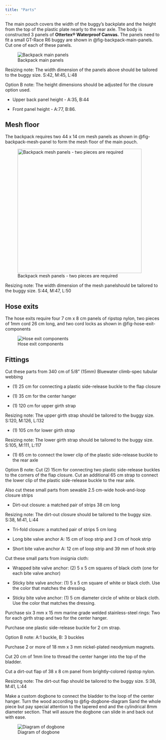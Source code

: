 ```yaml
---
title: "Parts"
---
```


The main pouch covers the width of the buggy's backplate and the height from the top of the plastic plate nearly to the rear axle. The body is constructed 3 panels of **Ottertex® Waterproof Canvas.** The panels need to fit a small GT-Race R6 buggy are shown in @fig-backpack-main-panels. Cut one of each of these panels.

![Backpack main panels](images/backpack-main-panels.jpg){#fig-backpack-main-panels fig-alt="Backpack main panels" fig-align="center"}

::: resizing
Resizing note: The width dimension of the panels above should be tailored to the buggy size. S:42, M:45, L:48
:::

::: option-b
Option B note: The height dimensions should be adjusted for the closure option used.

-   Upper back panel height - A:35, B:44

-   Front panel height - A:77, B:86.
:::

## Mesh floor

The backpack requires two 44 x 14 cm mesh panels as shown in @fig-backpack-mesh-panel to form the mesh floor of the main pouch.

![Backpack mesh panels - two pieces are required](images/backpack-mesh-panel.jpg){#fig-backpack-mesh-panel fig-alt="Backpack mesh panels - two pieces are required" fig-align="center" width="400"}

::: resizing
Resizing note: The width dimension of the mesh panelshould be tailored to the buggy size. S:44, M:47, L:50
:::

## Hose exits

The hose exits require four 7 cm x 8 cm panels of ripstop nylon, two pieces of 1mm cord 26 cm long, and two cord locks as shown in @fig-hose-exit-components

![Hose exit components](images/hose-exit-components.jpg){#fig-hose-exit-components fig-alt="Hose exit components" fig-align="center"}

## Fittings

Cut these parts from 340 cm of 5/8" (15mm) Bluewater climb-spec tubular webbing

-   \(1\) 25 cm for connecting a plastic side-release buckle to the flap closure

-   \(1\) 35 cm for the center hanger

-   \(1\) 120 cm for upper girth strap

::: resizing
Resizing note: The upper girth strap should be tailored to the buggy size. S:120, M:126, L:132
:::

-   \(1\) 105 cm for lower girth strap

::: resizing
Resizing note: The lower girth strap should be tailored to the buggy size. S:105, M:111, L:117
:::

-   \(1\) 65 cm to connect the lower clip of the plastic side-release buckle to the rear axle

::: option-b
Option B note: Cut (2) 15cm for connecting two plastic side-release buckles to the corners of the flap closure. Cut an additional 65 cm strap to connect the lower clip of the plastic side-release buckle to the rear axle.
:::

Also cut these small parts from sewable 2.5 cm-wide hook-and-loop closure strips

-   Dirt-out closure: a matched pair of strips 38 cm long

::: resizing
Resizing note: The dirt-out closure should be tailored to the buggy size. S:38, M:41, L:44
:::

-   Tri-fold closure: a matched pair of strips 5 cm long

-   Long bite valve anchor A: 15 cm of loop strip and 3 cm of hook strip

-   Short bite valve anchor A: 12 cm of loop strip and 39 mm of hook strip

Cut these small parts from insignia cloth:

-   Wrapped bite valve anchor: (2) 5 x 5 cm squares of black cloth (one for each bite valve anchor)

-   Sticky bite valve anchor: (1) 5 x 5 cm square of white or black cloth. Use the color that matches the dressing.

-   Sticky bite valve anchor: (1) 5 cm diameter circle of white or black cloth. Use the color that matches the dressing.

Purchase six 3 mm x 15 mm marine grade welded stainless-steel rings: Two for each girth strap and two for the center hanger.

Purchase one plastic side-release buckle for 2 cm strap.

::: option-b
Option B note: A:1 buckle, B: 3 buckles
:::

Purchase 2 or more of 18 mm x 3 mm nickel-plated neodymium magnets.

Cut 20 cm of 1mm line to thread the center hanger into the top of the bladder.

Cut a dirt-out flap of 38 x 8 cm panel from brightly-colored ripstop nylon.

::: resizing
Resizing note: The dirt-out flap should be tailored to the buggy size. S:38, M:41, L:44
:::

Make a custom dogbone to connect the bladder to the loop of the center hanger. Turn the wood according to @fig-dogbone-diagram Sand the whole piece but pay special attention to the tapered end and the cylindrical 8mm diameter section. That will assure the dogbone can slide in and back out with ease.

![Diagram of dogbone](images/dogbone-diagram.jpg){#fig-dogbone-diagram}
